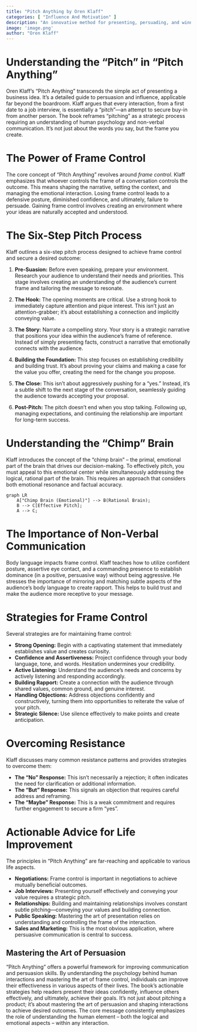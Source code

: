 ```yaml
---
title: "Pitch Anything by Oren Klaff"
categories: [ "Influence And Motivation" ]
description: "An innovative method for presenting, persuading, and winning"
image: 'image.png'
author: "Oren Klaff"
---
```

# Understanding the "Pitch" in "Pitch Anything"

Oren Klaff's "Pitch Anything" transcends the simple act of presenting a business idea. It's a detailed guide to persuasion and influence, applicable far beyond the boardroom. Klaff argues that every interaction, from a first date to a job interview, is essentially a "pitch"—an attempt to secure buy-in from another person.  The book reframes "pitching" as a strategic process requiring an understanding of human psychology and non-verbal communication. It's not just about the words you say, but the frame you create.

# The Power of Frame Control

The core concept of "Pitch Anything" revolves around *frame control*. Klaff emphasizes that whoever controls the frame of a conversation controls the outcome. This means shaping the narrative, setting the context, and managing the emotional interaction. Losing frame control leads to a defensive posture, diminished confidence, and ultimately, failure to persuade. Gaining frame control involves creating an environment where your ideas are naturally accepted and understood.

# The Six-Step Pitch Process

Klaff outlines a six-step pitch process designed to achieve frame control and secure a desired outcome:

1. **Pre-Suasion:** Before even speaking, prepare your environment. Research your audience to understand their needs and priorities. This stage involves creating an understanding of the audience's current frame and tailoring the message to resonate.

2. **The Hook:** The opening moments are critical.  Use a strong hook to immediately capture attention and pique interest.  This isn't just an attention-grabber; it's about establishing a connection and implicitly conveying value.

3. **The Story:**  Narrate a compelling story. Your story is a strategic narrative that positions your idea within the audience's frame of reference. Instead of simply presenting facts, construct a narrative that emotionally connects with the audience.

4. **Building the Foundation:** This step focuses on establishing credibility and building trust. It's about proving your claims and making a case for the value you offer, creating the need for the change you propose.

5. **The Close:** This isn't about aggressively pushing for a "yes." Instead, it's a subtle shift to the next stage of the conversation, seamlessly guiding the audience towards accepting your proposal.

6. **Post-Pitch:** The pitch doesn't end when you stop talking. Following up, managing expectations, and continuing the relationship are important for long-term success.


#  Understanding the "Chimp" Brain

Klaff introduces the concept of the "chimp brain" – the primal, emotional part of the brain that drives our decision-making. To effectively pitch, you must appeal to this emotional center while simultaneously addressing the logical, rational part of the brain. This requires an approach that considers both emotional resonance and factual accuracy.

```mermaid
graph LR
    A["Chimp Brain (Emotional)"] --> B(Rational Brain);
    B --> C[Effective Pitch];
    A --> C;
```

# The Importance of Non-Verbal Communication

Body language impacts frame control. Klaff teaches how to utilize confident posture, assertive eye contact, and a commanding presence to establish dominance (in a positive, persuasive way) without being aggressive. He stresses the importance of mirroring and matching subtle aspects of the audience’s body language to create rapport. This helps to build trust and make the audience more receptive to your message.

#  Strategies for Frame Control

Several strategies are for maintaining frame control:

* **Strong Opening:** Begin with a captivating statement that immediately establishes value and creates curiosity.
* **Confidence and Assertiveness:** Project confidence through your body language, tone, and words.  Hesitation undermines your credibility.
* **Active Listening:** Understand the audience's needs and concerns by actively listening and responding accordingly.
* **Building Rapport:** Create a connection with the audience through shared values, common ground, and genuine interest.
* **Handling Objections:** Address objections confidently and constructively, turning them into opportunities to reiterate the value of your pitch.
* **Strategic Silence:** Use silence effectively to make points and create anticipation.

#  Overcoming Resistance

Klaff discusses many common resistance patterns and provides strategies to overcome them:

* **The "No" Response:** This isn't necessarily a rejection; it often indicates the need for clarification or additional information.
* **The "But" Response:**  This signals an objection that requires careful address and reframing.
* **The "Maybe" Response:** This is a weak commitment and requires further engagement to secure a firm "yes".

# Actionable Advice for Life Improvement

The principles in "Pitch Anything" are far-reaching and applicable to various life aspects.

* **Negotiations:** Frame control is important in negotiations to achieve mutually beneficial outcomes.
* **Job Interviews:**  Presenting yourself effectively and conveying your value requires a strategic pitch.
* **Relationships:**  Building and maintaining relationships involves constant subtle pitching—conveying your values and building connection.
* **Public Speaking:**  Mastering the art of presentation relies on understanding and controlling the frame of the interaction.
* **Sales and Marketing:**  This is the most obvious application, where persuasive communication is central to success.

## Mastering the Art of Persuasion

"Pitch Anything" offers a powerful framework for improving communication and persuasion skills. By understanding the psychology behind human interactions and mastering the art of frame control, individuals can improve their effectiveness in various aspects of their lives. The book's actionable strategies help readers present their ideas confidently, influence others effectively, and ultimately, achieve their goals. It's not just about pitching a product; it's about mastering the art of persuasion and shaping interactions to achieve desired outcomes. The core message consistently emphasizes the role of understanding the human element – both the logical and emotional aspects – within any interaction.

